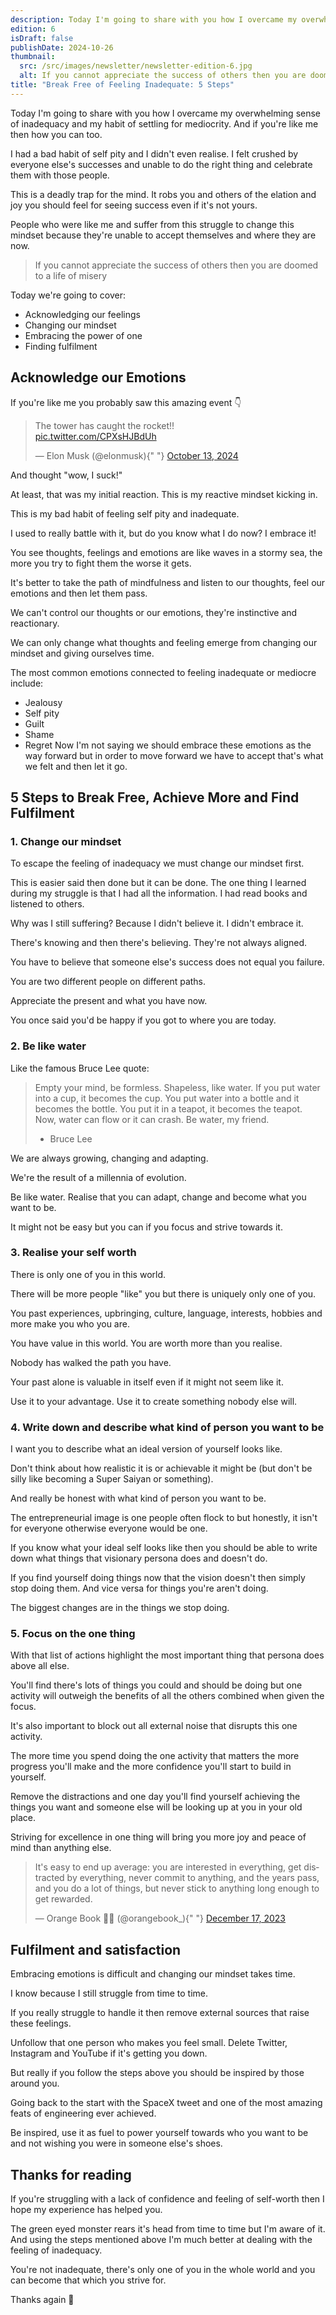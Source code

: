 ---
description: Today I'm going to share with you how I overcame my overwhelming sense of inadequacy and my habit of settling for mediocrity. And if you're like me then how you can too.
edition: 6
isDraft: false
publishDate: 2024-10-26
thumbnail:
  src: /src/images/newsletter/newsletter-edition-6.jpg
  alt: If you cannot appreciate the success of others then you are doomed to a life of misery
title: "Break Free of Feeling Inadequate: 5 Steps"
---

Today I'm going to share with you how I overcame my overwhelming sense of inadequacy and my habit of settling for mediocrity. And if you're like me then how you can too.

I had a bad habit of self pity and I didn't even realise. I felt crushed by everyone else's successes and unable to do the right thing and celebrate them with those people.

This is a deadly trap for the mind. It robs you and others of the elation and joy you should feel for seeing success even if it's not yours.

People who were like me and suffer from this struggle to change this mindset because they're unable to accept themselves and where they are now.

> If you cannot appreciate the success of others then you are doomed to a life of misery

Today we're going to cover:

- Acknowledging our feelings
- Changing our mindset
- Embracing the power of one
- Finding fulfilment

## Acknowledge our Emotions

If you're like me you probably saw this amazing event 👇

<blockquote class="twitter-tweet">
  <p lang="en" dir="ltr">
    The tower has caught the rocket!!
    <br /> <a href="https://t.co/CPXsHJBdUh">pic.twitter.com/CPXsHJBdUh</a>
  </p>
  &mdash; Elon Musk (@elonmusk){" "}
  <a href="https://twitter.com/elonmusk/status/1845446365717156265?ref_src=twsrc%5Etfw">
    October 13, 2024
  </a>
</blockquote> <script
  async
  src="https://platform.twitter.com/widgets.js"
  charset="utf-8"
></script>

And thought "wow, I suck!"

At least, that was my initial reaction. This is my reactive mindset kicking in.

This is my bad habit of feeling self pity and inadequate.

I used to really battle with it, but do you know what I do now? I embrace it!

You see thoughts, feelings and emotions are like waves in a stormy sea, the more you try to fight them the worse it gets.

It's better to take the path of mindfulness and listen to our thoughts, feel our emotions and then let them pass.

We can't control our thoughts or our emotions, they're instinctive and reactionary.

We can only change what thoughts and feeling emerge from changing our mindset and giving ourselves time.

The most common emotions connected to feeling inadequate or mediocre include:

- Jealousy
- Self pity
- Guilt
- Shame
- Regret
  Now I'm not saying we should embrace these emotions as the way forward but in order to move forward we have to accept that's what we felt and then let it go.

## 5 Steps to Break Free, Achieve More and Find Fulfilment

### 1. Change our mindset

To escape the feeling of inadequacy we must change our mindset first.

This is easier said then done but it can be done. The one thing I learned during my struggle is that I had all the information. I had read books and listened to others.

Why was I still suffering? Because I didn't believe it. I didn't embrace it.

There's knowing and then there's believing. They're not always aligned.

You have to believe that someone else's success does not equal you failure.

You are two different people on different paths.

Appreciate the present and what you have now.

You once said you'd be happy if you got to where you are today.

### 2. Be like water

Like the famous Bruce Lee quote:

> Empty your mind, be formless. Shapeless, like water. If you put water into a cup, it becomes the cup. You put water into a bottle and it becomes the bottle. You put it in a teapot, it becomes the teapot. Now, water can flow or it can crash. Be water, my friend.
>
> - Bruce Lee

We are always growing, changing and adapting.

We're the result of a millennia of evolution.

Be like water. Realise that you can adapt, change and become what you want to be.

It might not be easy but you can if you focus and strive towards it.

### 3. Realise your self worth

There is only one of you in this world.

There will be more people "like" you but there is uniquely only one of you.

You past experiences, upbringing, culture, language, interests, hobbies and more make you who you are.

You have value in this world. You are worth more than you realise.

Nobody has walked the path you have.

Your past alone is valuable in itself even if it might not seem like it.

Use it to your advantage. Use it to create something nobody else will.

### 4. Write down and describe what kind of person you want to be

I want you to describe what an ideal version of yourself looks like.

Don't think about how realistic it is or achievable it might be (but don't be silly like becoming a Super Saiyan or something).

And really be honest with what kind of person you want to be.

The entrepreneurial image is one people often flock to but honestly, it isn't for everyone otherwise everyone would be one.

If you know what your ideal self looks like then you should be able to write down what things that visionary persona does and doesn't do.

If you find yourself doing things now that the vision doesn't then simply stop doing them. And vice versa for things you're aren't doing.

The biggest changes are in the things we stop doing.

### 5. Focus on the one thing

With that list of actions highlight the most important thing that persona does above all else.

You'll find there's lots of things you could and should be doing but one activity will outweigh the benefits of all the others combined when given the focus.

It's also important to block out all external noise that disrupts this one activity.

The more time you spend doing the one activity that matters the more progress you'll make and the more confidence you'll start to build in yourself.

Remove the distractions and one day you'll find yourself achieving the things you want and someone else will be looking up at you in your old place.

Striving for excellence in one thing will bring you more joy and peace of mind than anything else.

<blockquote class="twitter-tweet">
  <p lang="en" dir="ltr">
    It&#39;s easy to end up average: you are interested in everything, get
    distracted by everything, never commit to anything, and the years pass, and
    you do a lot of things, but never stick to anything long enough to get
    rewarded.
  </p>
  &mdash; Orange Book 🍊📖 (@orangebook_){" "}
  <a href="https://twitter.com/orangebook_/status/1736362184853360697?ref_src=twsrc%5Etfw">
    December 17, 2023
  </a>
</blockquote> <script
  async
  src="https://platform.twitter.com/widgets.js"
  charset="utf-8"
></script>

## Fulfilment and satisfaction

Embracing emotions is difficult and changing our mindset takes time.

I know because I still struggle from time to time.

If you really struggle to handle it then remove external sources that raise these feelings.

Unfollow that one person who makes you feel small. Delete Twitter, Instagram and YouTube if it's getting you down.

But really if you follow the steps above you should be inspired by those around you.

Going back to the start with the SpaceX tweet and one of the most amazing feats of engineering ever achieved.

Be inspired, use it as fuel to power yourself towards who you want to be and not wishing you were in someone else's shoes.

## Thanks for reading

If you're struggling with a lack of confidence and feeling of self-worth then I hope my experience has helped you.

The green eyed monster rears it's head from time to time but I'm aware of it. And using the steps mentioned above I'm much better at dealing with the feeling of inadequacy.

You're not inadequate, there's only one of you in the whole world and you can become that which you strive for.

Thanks again 🙏
